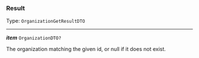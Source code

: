 


### Result

Type: `OrganizationGetResultDTO`

---

***item*** `OrganizationDTO?`

The organization matching the given id, or null if it does not exist.



